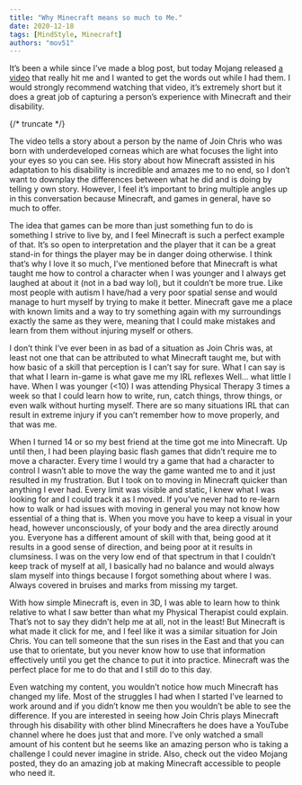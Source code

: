 ```yaml
---
title: "Why Minecraft means so much to Me."
date: 2020-12-18
tags: [MindStyle, Minecraft]
authors: "mov51"
---
```


It’s been a while since I’ve made a blog post, but today Mojang released [a video](https://www.youtube.com/watch?v=7x0ZOB5UoSw) that really hit me and I wanted to get the words out while I had them. I would strongly recommend watching that video, it’s extremely short but it does a great job of capturing a person’s experience with Minecraft and their disability.  

{/* truncate */}

The video tells a story about a person by the name of Join Chris who was born with underdeveloped corneas which are what focuses the light into your eyes so you can see. His story about how Minecraft assisted in his adaptation to his disability is incredible and amazes me to no end, so I don’t want to downplay the differences between what he did and is doing by telling y own story. However, I feel it’s important to bring multiple angles up in this conversation because Minecraft, and games in general, have so much to offer.  

The idea that games can be more than just something fun to do is something I strive to live by, and I feel Minecraft is such a perfect example of that. It’s so open to interpretation and the player that it can be a great stand-in for things the player may be in danger doing otherwise. I think that’s why I love it so much, I’ve mentioned before that Minecraft is what taught me how to control a character when I was younger and I always get laughed at about it (not in a bad way lol), but it couldn’t be more true. Like most people with autism I have/had a very poor spatial sense and would manage to hurt myself by trying to make it better. Minecraft gave me a place with known limits and a way to try something again with my surroundings exactly the same as they were, meaning that I could make mistakes and learn from them without injuring myself or others.  

I don’t think I’ve ever been in as bad of a situation as Join Chris was, at least not one that can be attributed to what Minecraft taught me, but with how basic of a skill that perception is I can’t say for sure. What I can say is that what I learn in-game is what gave me my IRL reflexes Well… what little I have. When I was younger (\<10) I was attending Physical Therapy 3 times a week so that I could learn how to write, run, catch things, throw things, or even walk without hurting myself. There are so many situations IRL that can result in extreme injury if you can’t remember how to move properly, and that was me.  

When I turned 14 or so my best friend at the time got me into Minecraft. Up until then, I had been playing basic flash games that didn’t require me to move a character. Every time I would try a game that had a character to control I wasn’t able to move the way the game wanted me to and it just resulted in my frustration. But I took on to moving in Minecraft quicker than anything I ever had. Every limit was visible and static, I knew what I was looking for and I could track it as I moved.
If you’ve never had to re-learn how to walk or had issues with moving in general you may not know how essential of a thing that is. When you move you have to keep a visual in your head, however unconsciously, of your body and the area directly around you. Everyone has a different amount of skill with that, being good at it results in a good sense of direction, and being poor at it results in clumsiness. I was on the very low end of that spectrum in that I couldn’t keep track of myself at all, I basically had no balance and would always slam myself into things because I forgot something about where I was. Always covered in bruises and marks from missing my target.  

With how simple Minecraft is, even in 3D, I was able to learn how to think relative to what I saw better than what my Physical Therapist could explain. That’s not to say they didn’t help me at all, not in the least! But Minecraft is what made it click for me, and I feel like it was a similar situation for Join Chris. You can tell someone that the sun rises in the East and that you can use that to orientate, but you never know how to use that information effectively until you get the chance to put it into practice. Minecraft was the perfect place for me to do that and I still do to this day.  

Even watching my content, you wouldn’t notice how much Minecraft has changed my life. Most of the struggles I had when I started I’ve learned to work around and if you didn’t know me then you wouldn’t be able to see the difference. If you are interested in seeing how Join Chris plays Minecraft through his disability with other blind Minecrafters he does have a YouTube channel where he does just that and more. I’ve only watched a small amount of his content but he seems like an amazing person who is taking a challenge I could never imagine in stride.
Also, check out the video Mojang posted, they do an amazing job at making Minecraft accessible to people who need it.
